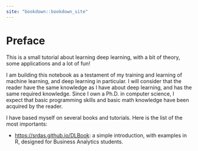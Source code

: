 ```yaml
---
site: "bookdown::bookdown_site"
---
```

# Preface
This is a small tutorial about learning deep learning, with a bit of theory, some applications and a lot of fun!

I am building this notebook as a testament of my training and learning of machine learning, and deep learning in particular. I will consider that the reader have the same knowledge as I have about deep learning, and has the same required knowledge. Since I own a Ph.D. in computer science, I expect that basic programming skills and basic math knowledge have been acquired by the reader.

I have based myself on several books and tutorials. Here is the list of the most importants:

-   <https://srdas.github.io/DLBook>: a simple introduction, with examples in R, designed for Business Analytics students.
